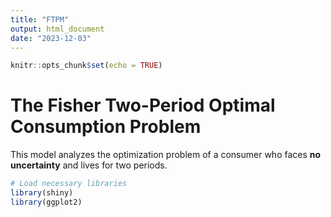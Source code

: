 ```yaml
---
title: "FTPM"
output: html_document
date: "2023-12-03"
---
```


```r
knitr::opts_chunk$set(echo = TRUE)
```

# The Fisher Two-Period Optimal Consumption Problem
This model analyzes the optimization problem of a consumer who faces **no uncertainty** and lives for two periods.


```r

# Load necessary libraries
library(shiny)
library(ggplot2)

```

